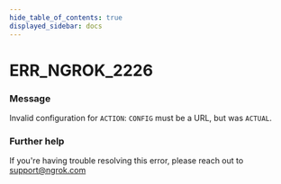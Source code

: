 ```yaml
---
hide_table_of_contents: true
displayed_sidebar: docs
---
```



# ERR_NGROK_2226

### Message

Invalid configuration for `ACTION`: `CONFIG` must be a URL, but was `ACTUAL`.

<ErrorDetails error="err_ngrok_2226" />

### Further help

If you're having trouble resolving this error, please reach out to [support@ngrok.com](mailto:support@ngrok.com?subject=Help%20with%20ERR_NGROK_2226)

